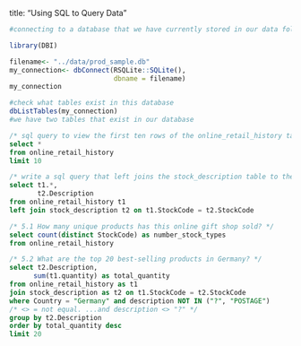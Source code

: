 title: "Using SQL to Query Data"

```r
#connecting to a database that we have currently stored in our data folder

library(DBI)

filename<- "../data/prod_sample.db"
my_connection<- dbConnect(RSQLite::SQLite(),
                          dbname = filename)
my_connection
```
```r
#check what tables exist in this database
dbListTables(my_connection)
#we have two tables that exist in our database
```

```sql
/* sql query to view the first ten rows of the online_retail_history table - be sure to pass in the connection */
select *
from online_retail_history
limit 10
```
```sql
/* write a sql query that left joins the stock_description table to the online_retail_history table  */
select t1.*,
       t2.Description
from online_retail_history t1
left join stock_description t2 on t1.StockCode = t2.StockCode
```
```sql
/* 5.1 How many unique products has this online gift shop sold? */
select count(distinct StockCode) as number_stock_types
from online_retail_history
```
```sql
/* 5.2 What are the top 20 best-selling products in Germany? */
select t2.Description,
      sum(t1.quantity) as total_quantity
from online_retail_history as t1
join stock_description as t2 on t1.StockCode = t2.StockCode
where Country = "Germany" and description NOT IN ("?", "POSTAGE")
/* <> = not equal. ...and description <> "?" */
group by t2.Description
order by total_quantity desc
limit 20
```